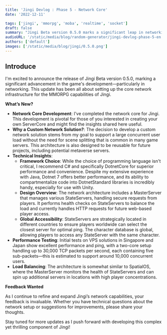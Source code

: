 ```yaml
---
title: 'Jingi Devlog : Phase 5 - Network Core'
date: '2022-12-11'

tags: ['jingi', 'mmorpg', 'moba', 'realtime', 'socket']
draft: false
summary: "Jingi Beta version 0.5.0 marks a significant leap in networking, establishing a core network infrastructure to support robust MMORPG functionalities. This update features a custom network solution optimized for handling large user loads and includes global server accessibility and advanced load balancing. "
audioURL: '/static/media/blog/random-generator/jingi-devlog-phase-5-en.mp3'
authors: ['default']
images: ['/static/media/blog/jingi/0.5.0.png']
---
```



## Introduce

I'm excited to announce the release of Jingi Beta version 0.5.0, marking a significant advancement in the game's development—particularly in networking. This update has been all about setting up the core network infrastructure for the MMORPG capabilities of Jingi.

<YouTubeEmbed url="https://www.youtube.com/watch?v=U98MgNBLwfo" />

**What’s New?**

- **Network Core Development**: I've completed the network core for Jingi. This development is pivotal for those of you interested in creating your own ServerCore and might find the insights shared here useful.
- **Why a Custom Network Solution?**: The decision to develop a custom network solution stems from my goal to support a large concurrent user load without the need for scene splitting that is common in many game servers. This architecture is also designed to be reusable for future projects, including potential metaverse servers.
- **Technical Insights**:
  - **Framework Choice**: While the choice of programming language isn't critical, I recommend C# and specifically DotnetCore for superior performance and convenience. Despite my extensive experience with Java, Dotnet 7 offers better performance, and its ability to compartmentalize code into DotnetStandard libraries is incredibly handy, especially for use with Unity.
  - **Design Overview**: The network architecture includes a MasterServer that manages various StateServers, handling secure requests from players. It performs health checks on StateServers to balance the load and currently handles HTTP requests for future web-based player access.
  - **Global Accessibility**: StateServers are strategically located in different countries to ensure players worldwide can select the closest server for optimal ping. The character database is global, allowing players to access any StateServer with the same character.
- **Performance Testing**: Initial tests on VPS solutions in Singapore and Japan show excellent performance and ping, with a two-core setup handling up to 30,000 TCP packets per second, each containing five sub-packets—this is estimated to support around 10,000 concurrent users.
- **Load Balancing**: The architecture is somewhat similar to SpatialOS, where the MasterServer monitors the health of StateServers and can spin up additional servers in locations with high player concentrations.

**Feedback Wanted**

As I continue to refine and expand Jingi’s network capabilities, your feedback is invaluable. Whether you have technical questions about the network setup or suggestions for improvements, please share your thoughts.

Stay tuned for more updates as I push forward with developing this complex yet thrilling component of Jingi!